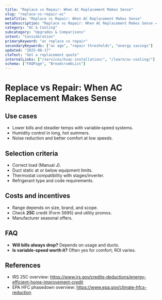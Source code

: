 ```yaml
---
title: "Replace vs Repair: When AC Replacement Makes Sense"
slug: "replace-vs-repair-ac"
metaTitle: "Replace vs Repair: When AC Replacement Makes Sense"
metaDescription: "Replace vs Repair: When AC Replacement Makes Sense — clear steps, practical detail, and when to call a pro in North Texas."
category: "AC & Cooling"
subcategory: "Upgrades & Comparisons"
intent: "Consideration"
primaryKeyword: "ac replace vs repair"
secondaryKeywords: ["ac age", "repair thresholds", "energy savings"]
updated: "2025-08-17"
ctaText: "Get a replacement quote"
internalLinks: ["/services/hvac-installation/", "/learn/ac-cooling/"]
schema: ["FAQPage", "BreadcrumbList"]
---
```


# Replace vs Repair: When AC Replacement Makes Sense



## Use cases
- Lower bills and steadier temps with variable‑speed systems.
- Humidity control in long, hot summers.
- Noise reduction and better comfort at low speeds.


## Selection criteria
- Correct load (Manual J).
- Duct static at or below equipment limits.
- Thermostat compatibility with stages/inverter.
- Refrigerant type and code requirements.


## Costs and incentives
- Range depends on size, brand, and scope.
- Check **25C** credit (Form 5695) and utility promos.
- Manufacturer seasonal offers.


## FAQ
- **Will bills always drop?** Depends on usage and ducts.
- **Is variable‑speed worth it?** Often yes for comfort; ROI varies.


## References
- IRS 25C overview: https://www.irs.gov/credits-deductions/energy-efficient-home-improvement-credit
- EPA HFC phasedown overview: https://www.epa.gov/climate-hfcs-reduction

